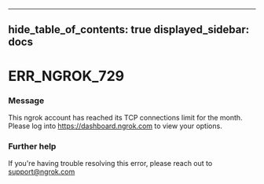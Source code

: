 

---
hide_table_of_contents: true
displayed_sidebar: docs
---


# ERR_NGROK_729

### Message
This ngrok account has reached its TCP connections limit for the month. Please log into https://dashboard.ngrok.com to view your options.

<ErrorDetails error="err_ngrok_729" />



### Further help
If you're having trouble resolving this error, please reach out to [support@ngrok.com](mailto:support@ngrok.com?subject=Help%20with%20ERR_NGROK_729)

